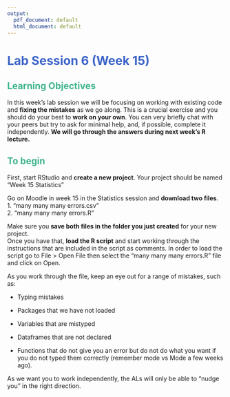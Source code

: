 ```yaml
---
output:
  pdf_document: default
  html_document: default
---
```

# [Lab Session 6 (Week 15)]{style="color: rgb(61, 100, 200);"} {-}

## [Learning Objectives]{style="color: rgb(61, 180, 140);"}
In this week's lab session we will be focusing on working with existing code and **fixing the mistakes** as we go along.
This is a crucial exercise and you should do your best to **work on your own**. You can very briefly chat with your peers but try to ask for minimal help, and, if possible, complete it independently. **We will go through the answers during next week's R lecture.**      

## [To begin]{style="color: rgb(61, 180, 140);"}
First, start RStudio and **create a new project**. Your project should be named "Week 15 Statistics"

Go on Moodle in week 15 in the Statistics session and **download two files**.  
1. "many many many errors.csv"   
2. "many many many errors.R"  

Make sure you **save both files in the folder you just created** for your new project.  
Once you have that, **load the R script** and start working through the instructions that are included in the script as comments.
In order to load the script go to File > Open File then select the "many many many errors.R" file and click on Open.  

As you work through the file, keep an eye out for a range of mistakes, such as:

- Typing mistakes

- Packages that we have not loaded

- Variables that are mistyped 

- Dataframes that are not declared

- Functions that do not give you an error but do not do what you want if you do not typed them correctly (remember mode vs Mode a few weeks ago).



As we want you to work independently, the ALs will only be able to "nudge you" in the right direction. 

